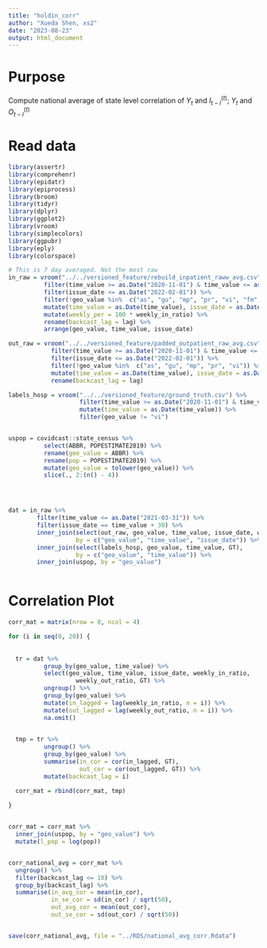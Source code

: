 ```yaml
---
title: "holdin_corr"
author: "Xueda Shen, xs2"
date: "2023-08-23"
output: html_document
---
```


# Purpose 

Compute national average of state level correlation of $Y_t$ and $I_{t - l}^{(t)};$ $Y_t$ and $O_{t - l}^{(t)}$

# Read data


```r
library(assertr)
library(comprehenr)
library(epidatr)
library(epiprocess)
library(broom)
library(tidyr)
library(dplyr)
library(ggplot2)
library(vroom)
library(simplecolors)
library(ggpubr)
library(eply)
library(colorspace)
```


```r
# This is 7 day averaged. Not the most raw
in_raw = vroom("../../versioned_feature/rebuild_inpatient_raww_avg.csv") %>%
          filter(time_value >= as.Date("2020-11-01") & time_value <= as.Date("2021-12-01")) %>%
          filter(issue_date <= as.Date("2022-02-01")) %>%
          filter(!geo_value %in%  c("as", "gu", "mp", "pr", "vi", "fm", "mh")) %>%
          mutate(time_value = as.Date(time_value), issue_date = as.Date(issue_date))  %>%
          mutate(weekly_per = 100 * weekly_in_ratio) %>%
          rename(backcast_lag = lag) %>%
          arrange(geo_value, time_value, issue_date)

out_raw = vroom("../../versioned_feature/padded_outpatient_raw_avg.csv") %>%
            filter(time_value >= as.Date("2020-11-01") & time_value <= as.Date("2021-12-01")) %>%
            filter(issue_date <= as.Date("2022-02-01")) %>%
            filter(!geo_value %in%  c("as", "gu", "mp", "pr", "vi")) %>%
            mutate(time_value = as.Date(time_value), issue_date = as.Date(issue_date)) %>%
            rename(backcast_lag = lag) 

labels_hosp = vroom("../../versioned_feature/ground_truth.csv") %>%
                    filter(time_value >= as.Date("2020-11-01") & time_value <= as.Date("2021-12-01")) %>%
                    mutate(time_value = as.Date(time_value)) %>%
                    filter(geo_value != "vi")


uspop = covidcast::state_census %>%
          select(ABBR, POPESTIMATE2019) %>%
          rename(geo_value = ABBR) %>%
          rename(pop = POPESTIMATE2019) %>%
          mutate(geo_value = tolower(geo_value)) %>%
          slice(., 2:(n() - 4))




dat = in_raw %>%
        filter(time_value <= as.Date("2021-03-31")) %>%
        filter(issue_date == time_value + 30) %>%
        inner_join(select(out_raw, geo_value, time_value, issue_date, weekly_out_ratio),
                   by = c("geo_value", "time_value", "issue_date")) %>%
        inner_join(select(labels_hosp, geo_value, time_value, GT),
                   by = c("geo_value", "time_value")) %>%
        inner_join(uspop, by = "geo_value")



```



# Correlation Plot

```r
corr_mat = matrix(nrow = 0, ncol = 4)

for (i in seq(0, 20)) {
  
  
  tr = dat %>%
          group_by(geo_value, time_value) %>%
          select(geo_value, time_value, issue_date, weekly_in_ratio,
                   weekly_out_ratio, GT) %>%
          ungroup() %>%
          group_by(geo_value) %>%
          mutate(in_lagged = lag(weekly_in_ratio, n = i)) %>%
          mutate(out_lagged = lag(weekly_out_ratio, n = i)) %>%
          na.omit()

  
  tmp = tr %>%
          ungroup() %>%
          group_by(geo_value) %>%
          summarise(in_cor = cor(in_lagged, GT),
                    out_cor = cor(out_lagged, GT)) %>%
          mutate(backcast_lag = i)

  corr_mat = rbind(corr_mat, tmp)
  
}


corr_mat = corr_mat %>%
  inner_join(uspop, by = "geo_value") %>%
  mutate(l_pop = log(pop))


corr_national_avg = corr_mat %>%
  ungroup() %>%
  filter(backcast_lag <= 10) %>%
  group_by(backcast_lag) %>%
  summarise(in_avg_cor = mean(in_cor),
            in_se_cor = sd(in_cor) / sqrt(50),
            out_avg_cor = mean(out_cor),
            out_se_cor = sd(out_cor) / sqrt(50))


save(corr_national_avg, file = "../RDS/national_avg_corr.Rdata")

```




